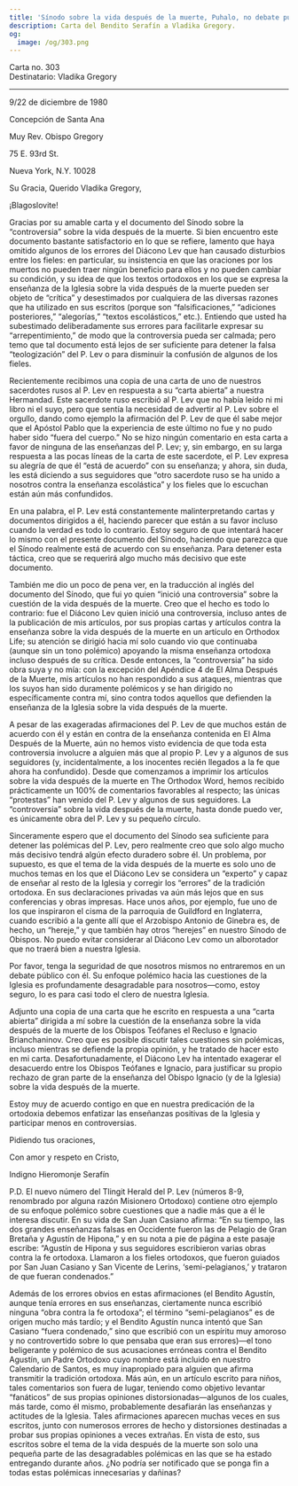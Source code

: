 ```yaml
---
title: 'Sínodo sobre la vida después de la muerte, Puhalo, no debate público'
description: Carta del Bendito Serafín a Vladika Gregory.
og:
  image: /og/303.png
---
```


<div style={{textAlign:'right', fontFamily:'monospace'}}>Carta no. 303</div>
<div style={{textAlign:'left', fontFamily:'monospace'}}>Destinatario: Vladika Gregory</div>

---

9/22 de diciembre de 1980

Concepción de Santa Ana

Muy Rev. Obispo Gregory

75 E. 93rd St.

Nueva York, N.Y. 10028

Su Gracia, Querido Vladika Gregory,

¡Blagoslovite!

Gracias por su amable carta y el documento del Sínodo sobre la “controversia” sobre la vida después de la muerte. Si bien encuentro este documento bastante satisfactorio en lo que se refiere, lamento que haya omitido algunos de los errores del Diácono Lev que han causado disturbios entre los fieles: en particular, su insistencia en que las oraciones por los muertos no pueden traer ningún beneficio para ellos y no pueden cambiar su condición, y su idea de que los textos ortodoxos en los que se expresa la enseñanza de la Iglesia sobre la vida después de la muerte pueden ser objeto de “crítica” y desestimados por cualquiera de las diversas razones que ha utilizado en sus escritos (porque son “falsificaciones,” “adiciones posteriores,” “alegorías,” “textos escolásticos,” etc.). Entiendo que usted ha subestimado deliberadamente sus errores para facilitarle expresar su “arrepentimiento,” de modo que la controversia pueda ser calmada; pero temo que tal documento está lejos de ser suficiente para detener la falsa “teologización” del P. Lev o para disminuir la confusión de algunos de los fieles.

Recientemente recibimos una copia de una carta de uno de nuestros sacerdotes rusos al P. Lev en respuesta a su “carta abierta” a nuestra Hermandad. Este sacerdote ruso escribió al P. Lev que no había leído ni mi libro ni el suyo, pero que sentía la necesidad de advertir al P. Lev sobre el orgullo, dando como ejemplo la afirmación del P. Lev de que él sabe mejor que el Apóstol Pablo que la experiencia de este último no fue y no pudo haber sido “fuera del cuerpo.” No se hizo ningún comentario en esta carta a favor de ninguna de las enseñanzas del P. Lev; y, sin embargo, en su larga respuesta a las pocas líneas de la carta de este sacerdote, el P. Lev expresa su alegría de que él “está de acuerdo” con su enseñanza; y ahora, sin duda, les está diciendo a sus seguidores que “otro sacerdote ruso se ha unido a nosotros contra la enseñanza escolástica” y los fieles que lo escuchan están aún más confundidos.

En una palabra, el P. Lev está constantemente malinterpretando cartas y documentos dirigidos a él, haciendo parecer que están a su favor incluso cuando la verdad es todo lo contrario. Estoy seguro de que intentará hacer lo mismo con el presente documento del Sínodo, haciendo que parezca que el Sínodo realmente está de acuerdo con su enseñanza. Para detener esta táctica, creo que se requerirá algo mucho más decisivo que este documento.

También me dio un poco de pena ver, en la traducción al inglés del documento del Sínodo, que fui yo quien “inició una controversia” sobre la cuestión de la vida después de la muerte. Creo que el hecho es todo lo contrario: fue el Diácono Lev quien inició una controversia, incluso antes de la publicación de mis artículos, por sus propias cartas y artículos contra la enseñanza sobre la vida después de la muerte en un artículo en Orthodox Life; su atención se dirigió hacia mí solo cuando vio que continuaba (aunque sin un tono polémico) apoyando la misma enseñanza ortodoxa incluso después de su crítica. Desde entonces, la “controversia” ha sido obra suya y no mía: con la excepción del Apéndice 4 de El Alma Después de la Muerte, mis artículos no han respondido a sus ataques, mientras que los suyos han sido duramente polémicos y se han dirigido no específicamente contra mí, sino contra todos aquellos que defienden la enseñanza de la Iglesia sobre la vida después de la muerte.

A pesar de las exageradas afirmaciones del P. Lev de que muchos están de acuerdo con él y están en contra de la enseñanza contenida en El Alma Después de la Muerte, aún no hemos visto evidencia de que toda esta controversia involucre a alguien más que al propio P. Lev y a algunos de sus seguidores (y, incidentalmente, a los inocentes recién llegados a la fe que ahora ha confundido). Desde que comenzamos a imprimir los artículos sobre la vida después de la muerte en The Orthodox Word, hemos recibido prácticamente un 100% de comentarios favorables al respecto; las únicas “protestas” han venido del P. Lev y algunos de sus seguidores. La “controversia” sobre la vida después de la muerte, hasta donde puedo ver, es únicamente obra del P. Lev y su pequeño círculo.

Sinceramente espero que el documento del Sínodo sea suficiente para detener las polémicas del P. Lev, pero realmente creo que solo algo mucho más decisivo tendrá algún efecto duradero sobre él. Un problema, por supuesto, es que el tema de la vida después de la muerte es solo uno de muchos temas en los que el Diácono Lev se considera un “experto” y capaz de enseñar al resto de la Iglesia y corregir los “errores” de la tradición ortodoxa. En sus declaraciones privadas va aún más lejos que en sus conferencias y obras impresas. Hace unos años, por ejemplo, fue uno de los que inspiraron el cisma de la parroquia de Guildford en Inglaterra, cuando escribió a la gente allí que el Arzobispo Antonio de Ginebra es, de hecho, un “hereje,” y que también hay otros “herejes” en nuestro Sínodo de Obispos. No puedo evitar considerar al Diácono Lev como un alborotador que no traerá bien a nuestra Iglesia.

Por favor, tenga la seguridad de que nosotros mismos no entraremos en un debate público con él. Su enfoque polémico hacia las cuestiones de la Iglesia es profundamente desagradable para nosotros—como, estoy seguro, lo es para casi todo el clero de nuestra Iglesia.

Adjunto una copia de una carta que he escrito en respuesta a una “carta abierta” dirigida a mí sobre la cuestión de la enseñanza sobre la vida después de la muerte de los Obispos Teófanes el Recluso e Ignacio Brianchaninov. Creo que es posible discutir tales cuestiones sin polémicas, incluso mientras se defiende la propia opinión, y he tratado de hacer esto en mi carta. Desafortunadamente, el Diácono Lev ha intentado exagerar el desacuerdo entre los Obispos Teófanes e Ignacio, para justificar su propio rechazo de gran parte de la enseñanza del Obispo Ignacio (y de la Iglesia) sobre la vida después de la muerte.

Estoy muy de acuerdo contigo en que en nuestra predicación de la ortodoxia debemos enfatizar las enseñanzas positivas de la Iglesia y participar menos en controversias.

Pidiendo tus oraciones,

Con amor y respeto en Cristo,

Indigno Hieromonje Serafín

P.D. El nuevo número del Tlingit Herald del P. Lev (números 8-9, renombrado por alguna razón Misionero Ortodoxo) contiene otro ejemplo de su enfoque polémico sobre cuestiones que a nadie más que a él le interesa discutir. En su vida de San Juan Casiano afirma: “En su tiempo, las dos grandes enseñanzas falsas en Occidente fueron las de Pelagio de Gran Bretaña y Agustín de Hipona,” y en su nota a pie de página a este pasaje escribe: “Agustín de Hipona y sus seguidores escribieron varias obras contra la fe ortodoxa. Llamaron a los fieles ortodoxos, que fueron guiados por San Juan Casiano y San Vicente de Lerins, ‘semi-pelagianos,’ y trataron de que fueran condenados.”

Además de los errores obvios en estas afirmaciones (el Bendito Agustín, aunque tenía errores en sus enseñanzas, ciertamente nunca escribió ninguna “obra contra la fe ortodoxa”; el término “semi-pelagianos” es de origen mucho más tardío; y el Bendito Agustín nunca intentó que San Casiano “fuera condenado,” sino que escribió con un espíritu muy amoroso y no controvertido sobre lo que pensaba que eran sus errores)—el tono beligerante y polémico de sus acusaciones erróneas contra el Bendito Agustín, un Padre Ortodoxo cuyo nombre está incluido en nuestro Calendario de Santos, es muy inapropiado para alguien que afirma transmitir la tradición ortodoxa. Más aún, en un artículo escrito para niños, tales comentarios son fuera de lugar, teniendo como objetivo levantar “fanáticos” de sus propias opiniones distorsionadas—algunos de los cuales, más tarde, como él mismo, probablemente desafiarán las enseñanzas y actitudes de la Iglesia. Tales afirmaciones aparecen muchas veces en sus escritos, junto con numerosos errores de hecho y distorsiones destinadas a probar sus propias opiniones a veces extrañas. En vista de esto, sus escritos sobre el tema de la vida después de la muerte son solo una pequeña parte de las desagradables polémicas en las que se ha estado entregando durante años. ¿No podría ser notificado que se ponga fin a todas estas polémicas innecesarias y dañinas?
